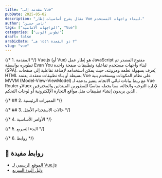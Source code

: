 ```yaml
---
title: "مقدمة إلى Vue"
pubDate: 2025-05-02
description: "مقال يشرح أساسيات إطار Vue لبناء واجهات المستخدم."
author: "ناصر حسين"
tags: ["الواجهات الامامية", "Vue"]
categories: ["تطوير الويب"]
draft: false
arabicDate: "٣ ذو القعدة ١٤٤٦ هـ"
slug: "vue"
---
```


{/* 1. المقدمة */}
Vue.js (أو Vue) هو إطار عمل JavaScript مفتوح المصدر تم تطويره بواسطة Evan You لبناء واجهات مستخدم تفاعلية وتطبيقات صفحة واحدة (SPA). يُعرف بسهولة تعلمه ومرونته، حيث يمكن استخدامه لإضافة تفاعلية إلى صفحات HTML بسيطة أو بناء تطبيقات معقدة. يعتمد Vue على نظام المكونات ويستخدم بنية MVVM (Model-View-ViewModel) مع ربط بيانات ثنائي الاتجاه. يتميز بدعمه لـ Vue Router وVuex لإدارة التوجيه والحالة، مما يجعله مناسبًا للمطورين المبتدئين والمحترفين الذين يريدون إنشاء تطبيقات مثل مواقع التجارة الإلكترونية أو لوحات التحكم.

{/* ## 2. المميزات الرئيسية */}

{/* ## 3. حالات الاستخدام الأمثل */}

{/* 4. الأوامر الأساسية */}

{/* 5. البدء السريع */}

{/* 6. روابط */}

## 🔗 روابط مفيدة

- [الموقع الرسمي لـ Vue.js](https://vuejs.org/)
- [دليل البدء السريع](https://vuejs.org/guide/quick-start)
